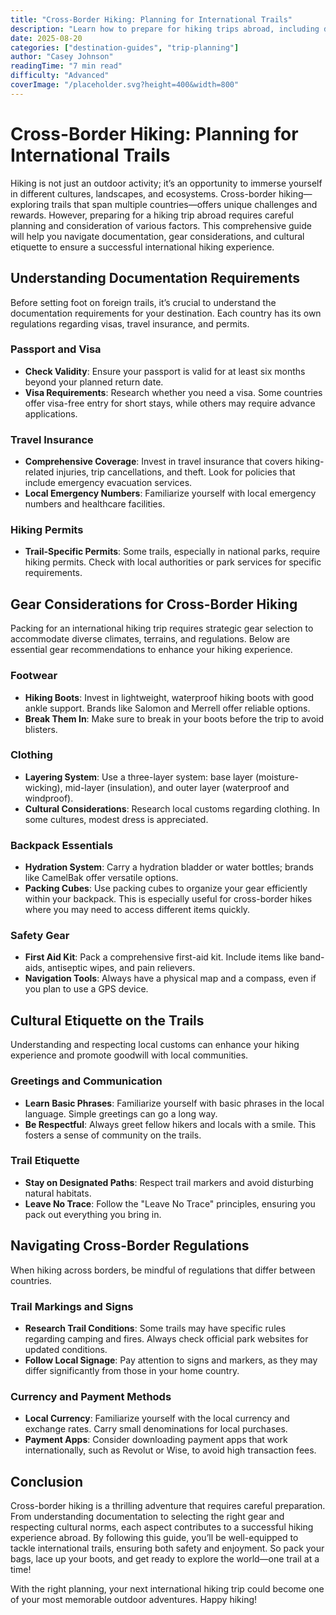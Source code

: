 ```yaml
---
title: "Cross-Border Hiking: Planning for International Trails"
description: "Learn how to prepare for hiking trips abroad, including documentation, gear considerations, and cultural etiquette."
date: 2025-08-20
categories: ["destination-guides", "trip-planning"]
author: "Casey Johnson"
readingTime: "7 min read"
difficulty: "Advanced"
coverImage: "/placeholder.svg?height=400&width=800"
---
```


# Cross-Border Hiking: Planning for International Trails

Hiking is not just an outdoor activity; it’s an opportunity to immerse yourself in different cultures, landscapes, and ecosystems. Cross-border hiking—exploring trails that span multiple countries—offers unique challenges and rewards. However, preparing for a hiking trip abroad requires careful planning and consideration of various factors. This comprehensive guide will help you navigate documentation, gear considerations, and cultural etiquette to ensure a successful international hiking experience.

## Understanding Documentation Requirements

Before setting foot on foreign trails, it’s crucial to understand the documentation requirements for your destination. Each country has its own regulations regarding visas, travel insurance, and permits.

### Passport and Visa

- **Check Validity**: Ensure your passport is valid for at least six months beyond your planned return date.
- **Visa Requirements**: Research whether you need a visa. Some countries offer visa-free entry for short stays, while others may require advance applications.

### Travel Insurance

- **Comprehensive Coverage**: Invest in travel insurance that covers hiking-related injuries, trip cancellations, and theft. Look for policies that include emergency evacuation services.
- **Local Emergency Numbers**: Familiarize yourself with local emergency numbers and healthcare facilities.

### Hiking Permits

- **Trail-Specific Permits**: Some trails, especially in national parks, require hiking permits. Check with local authorities or park services for specific requirements.

## Gear Considerations for Cross-Border Hiking

Packing for an international hiking trip requires strategic gear selection to accommodate diverse climates, terrains, and regulations. Below are essential gear recommendations to enhance your hiking experience.

### Footwear

- **Hiking Boots**: Invest in lightweight, waterproof hiking boots with good ankle support. Brands like Salomon and Merrell offer reliable options.
- **Break Them In**: Make sure to break in your boots before the trip to avoid blisters.

### Clothing

- **Layering System**: Use a three-layer system: base layer (moisture-wicking), mid-layer (insulation), and outer layer (waterproof and windproof).
- **Cultural Considerations**: Research local customs regarding clothing. In some cultures, modest dress is appreciated.

### Backpack Essentials

- **Hydration System**: Carry a hydration bladder or water bottles; brands like CamelBak offer versatile options.
- **Packing Cubes**: Use packing cubes to organize your gear efficiently within your backpack. This is especially useful for cross-border hikes where you may need to access different items quickly.

### Safety Gear

- **First Aid Kit**: Pack a comprehensive first-aid kit. Include items like band-aids, antiseptic wipes, and pain relievers.
- **Navigation Tools**: Always have a physical map and a compass, even if you plan to use a GPS device.

## Cultural Etiquette on the Trails

Understanding and respecting local customs can enhance your hiking experience and promote goodwill with local communities.

### Greetings and Communication

- **Learn Basic Phrases**: Familiarize yourself with basic phrases in the local language. Simple greetings can go a long way.
- **Be Respectful**: Always greet fellow hikers and locals with a smile. This fosters a sense of community on the trails.

### Trail Etiquette

- **Stay on Designated Paths**: Respect trail markers and avoid disturbing natural habitats.
- **Leave No Trace**: Follow the "Leave No Trace" principles, ensuring you pack out everything you bring in.

## Navigating Cross-Border Regulations

When hiking across borders, be mindful of regulations that differ between countries.

### Trail Markings and Signs

- **Research Trail Conditions**: Some trails may have specific rules regarding camping and fires. Always check official park websites for updated conditions.
- **Follow Local Signage**: Pay attention to signs and markers, as they may differ significantly from those in your home country.

### Currency and Payment Methods

- **Local Currency**: Familiarize yourself with the local currency and exchange rates. Carry small denominations for local purchases.
- **Payment Apps**: Consider downloading payment apps that work internationally, such as Revolut or Wise, to avoid high transaction fees.

## Conclusion

Cross-border hiking is a thrilling adventure that requires careful preparation. From understanding documentation to selecting the right gear and respecting cultural norms, each aspect contributes to a successful hiking experience abroad. By following this guide, you’ll be well-equipped to tackle international trails, ensuring both safety and enjoyment. So pack your bags, lace up your boots, and get ready to explore the world—one trail at a time!

With the right planning, your next international hiking trip could become one of your most memorable outdoor adventures. Happy hiking!